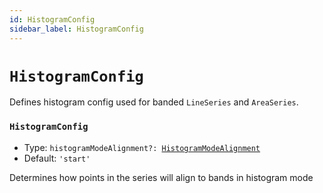 ```yaml
---
id: HistogramConfig
sidebar_label: HistogramConfig
---
```


# `HistogramConfig`

Defines histogram config used for banded `LineSeries` and `AreaSeries`.

### `HistogramConfig`
- Type: <code>histogramModeAlignment?: [HistogramModeAlignment](/all-types/type-aliases/HistogramModeAlignment)</code>
- Default: `'start'`

Determines how points in the series will align to bands in histogram mode
